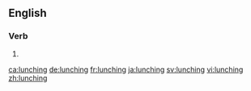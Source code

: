 ==English==

===Verb===
{{head|en}}

# {{present participle of|lunch}}

[[ca:lunching]]
[[de:lunching]]
[[fr:lunching]]
[[ja:lunching]]
[[sv:lunching]]
[[vi:lunching]]
[[zh:lunching]]